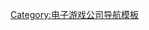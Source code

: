 {{Navbox
| name = 绘恋企划屋作品
| title = 绘恋企划屋<small>（原HL-Galgame）</small>作品
| state = {{{state|autocollapse}}}
| bodyclass = hlist
| list1 = 
* [[三色△绘恋]]
* [[三色绘恋S]]
* [[假若恋色嫣红]]
}}
<noinclude>
{{DEFAULTSORT:绘恋企划屋}}
[[Category:电子游戏公司导航模板]]
</noinclude>